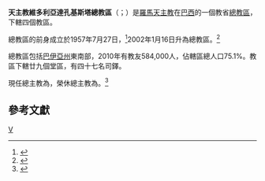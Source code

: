 {{Refimprove|time=2019-10-09T14:51:19+00:00}}
{{Infobox Roman Catholic diocese
|jurisdiction     = 總教區
|name             = 維多利亞達孔基斯塔
|latin= Archidioecesis Victoriensis de Conquista
|border = catholic
|image =
|caption =
|location = [[巴西|巴西]]
|territory =[[巴伊亞州|巴伊亞州]]東南部
|population =584,000
|rite = [[罗马礼|罗马礼]]
|patron =
|province =
|established = 1957年
|cathedral = [[勝利之母主教座堂_(維多利亞)|勝利之母主教座堂]]
|co-cathedral =
|leadership = 總主教
|website =
|pope = {{incumbent pope}}
|metropolitan = {{link-pt|若薩法·梅內澤斯-達-西爾瓦|Josafá Menezes da Silva}}
|coadjutor archbishop =
|auxiliary =
|emeritus = {{link-pt|類思·公撒格·西爾瓦-佩佩烏|Luís Gonzaga Silva Pepeu}}（榮休總主教）
}}

'''天主教維多利亞達孔基斯塔總教區'''（{{lang-la|Archidioecesis Victoriensis de Conquista}}；{{lang-pt|Arquidiocese de Vitória da Conquista}}）是[[羅馬天主教|羅馬天主教]]在[[巴西|巴西]]的一個教省[[總教區|總教區]]，下轄四個教區。

總教區的前身成立於1957年7月27日，<ref>{{cite journal|journal=[[宗座公報|宗座公報]]|publisher=梵蒂岡出版社|date=1958年|volume=50|title=''Christus Iesus''|page=136|url=http://www.vatican.va/archive/aas/documents/AAS%2050%20%5B1958%5D%20-%20ocr.pdf|access-date=2013-11-22|archive-date=2012-08-09|archive-url=https://www.webcitation.org/69mL2kt3C?url=http://www.vatican.va/archive/aas/documents/AAS%2050%20%5B1958%5D%20-%20ocr.pdf|dead-url=no}}</ref>2002年1月16日升為總教區。<ref>{{cite web |title=VICTORIENSIS DE CONQUISTA* |url=https://w2.vatican.va/content/john-paul-ii/la/apost_constitutions/documents/hf_jp-ii_apc_20020116_victoriensis-de-conquista.html |publisher=Libreria Editrice Vaticana |accessdate=2019-10-09 |archiveurl=https://web.archive.org/web/20191009144947/https://w2.vatican.va/content/john-paul-ii/la/apost_constitutions/documents/hf_jp-ii_apc_20020116_victoriensis-de-conquista.html |archivedate=2019-10-09 |language=la |date=2002-01-16 |dead-url=no }}</ref>

總教區包括[[巴伊亞州|巴伊亞州]]東南部，2010年有教友584,000人，佔轄區總人口75.1%。教區下轄廿九個堂區，有四十七名司鐸。

現任總主教為{{link-pt|若薩法·梅內澤斯-達-西爾瓦|Josafá Menezes da Silva}}，榮休總主教為{{link-pt|類思·公撒格·西爾瓦-佩佩烏|Luís Gonzaga Silva Pepeu}}。<ref>{{cite press release |title=Resignations and Appointments, 09.10.2019 |url=https://press.vatican.va/content/salastampa/en/bollettino/pubblico/2019/10/09/191009a.html |publisher=Holy See Press Office |accessdate=2019-10-09 |archiveurl=https://web.archive.org/web/20191009141444/https://press.vatican.va/content/salastampa/en/bollettino/pubblico/2019/10/09/191009a.html |archivedate=2019-10-09 |language=en |date=2019-10-09 |dead-url=no }}</ref>

==參考文獻==
{{reflist}}
{{巴西天主教教省}}
[[Category:巴西天主教教區|V]]